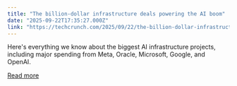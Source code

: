 ```yaml
---
title: "The billion-dollar infrastructure deals powering the AI boom"
date: "2025-09-22T17:35:27.000Z"
link: "https://techcrunch.com/2025/09/22/the-billion-dollar-infrastructure-deals-powering-the-ai-boom/"
---
```


Here's everything we know about the biggest AI infrastructure projects, including major spending from Meta, Oracle, Microsoft, Google, and OpenAI.

[Read more](https://techcrunch.com/2025/09/22/the-billion-dollar-infrastructure-deals-powering-the-ai-boom/)
